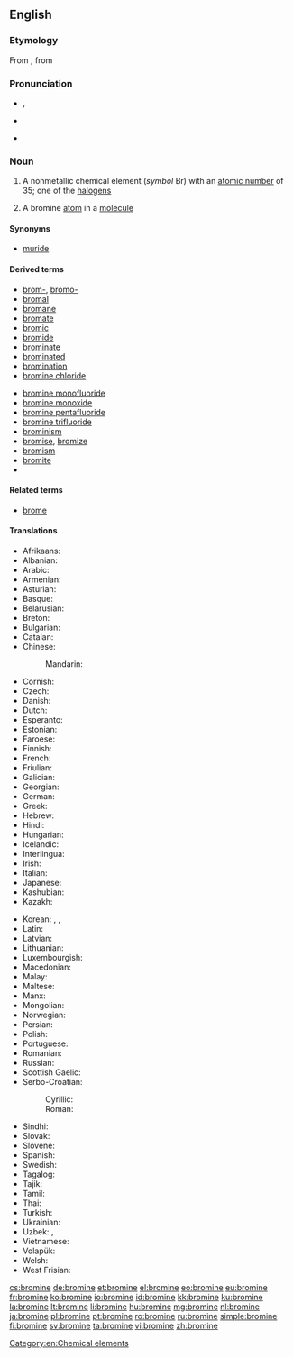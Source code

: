 {{also|brominé}}
==English==
{{elements|Br|selenium|Se|krypton|Kr}}
{{wikipedia}}

===Etymology===
From {{etyl|fr|en}} {{term|brome|lang=fr}}, from {{etyl|grc|en}} {{term|βρῶμος||stink|lang=grc|sc=polytonic}}

===Pronunciation===
* {{a|UK}} {{IPA|/ˈbrəʊmɪn/|lang=en}}, {{IPA|/ˈbrəʊmaɪn/|lang=en}}
* {{a|US}} {{IPA|/ˈbroʊmin/|lang=en}}
* {{hyphenation|bro|mine|lang=en}}

===Noun===
{{en-noun|~}}

# {{context|uncountable|lang=en}} A nonmetallic chemical element (''symbol'' Br) with an [[atomic number]] of 35; one of the [[halogen]]s
# {{context|countable|lang=en}} A bromine [[atom]] in a [[molecule]]

====Synonyms====
* [[muride]]

====Derived terms====
{{der-top}}
* [[brom-]], [[bromo-]]
* [[bromal]]
* [[bromane]]
* [[bromate]]
* [[bromic]]
* [[bromide]]
* [[brominate]]
* [[brominated]]
* [[bromination]]
* [[bromine chloride]]
{{der-mid}}
* [[bromine monofluoride]]
* [[bromine monoxide]]
* [[bromine pentafluoride]]
* [[bromine trifluoride]]
* [[brominism]]
* [[bromise]], [[bromize]]
* [[bromism]]
* [[bromite]]
* <!--listed as a derivative of "bromo-" [[bromoform]]-->
{{der-bottom}}

====Related terms====
* [[brome]]

====Translations====
{{trans-top|nonmetallic chemical element}}
* Afrikaans: {{t|af|broom}}
* Albanian: {{t+|sq|brom}}
* Arabic: {{t|ar|بُرُوم|m}}
* Armenian: {{t|hy|բրոմ}}
* Asturian: {{t|ast|bromu|m}}
* Basque: {{t|eu|bromoa}}
* Belarusian: {{t|be|бром|m}}
* Breton: {{t|br|brom|m}}
* Bulgarian: {{t|bg|бром|m}}
* Catalan: {{t|ca|brom}}
* Chinese:
*: Mandarin: {{t+|cmn|溴|tr=xiù}}
* Cornish: {{t|kw|bromyn}}
* Czech: {{t+|cs|brom|m}}
* Danish: {{t|da|brom}}
* Dutch: {{t+|nl|broom|n}}
* Esperanto: {{t+|eo|bromo}}
* Estonian: {{t+|et|broom}}
* Faroese: {{t|fo|brom}}
* Finnish: {{t+|fi|bromi}}
* French: {{t+|fr|brome|m}}
* Friulian: {{t|fur|brom}}
* Galician: {{t+|gl|bromo}}
* Georgian: {{t|ka|ბრომი|sc=Geor}}
* German: {{t+|de|Brom|n}}
* Greek: {{t+|el|βρόμιο|n}}
* Hebrew: {{t+|he|ברום|tr=brom|sc=Hebr}}
* Hindi: {{t|hi|दुराघ्री|tr=duraaghree|sc=Deva}}
* Hungarian: {{t+|hu|bróm}}
* Icelandic: {{t+|is|bróm}}
* Interlingua: {{t|ia|bromo}}
* Irish: {{t+|ga|bróimín}}
* Italian: {{t+|it|bromo|m}}
* Japanese: {{t+|ja|臭素|tr=しゅうそ, shūso|sc=Jpan}}
* Kashubian: {{t|csb|bróm}}
* Kazakh: {{t|kk|бром|sc=Cyrl}}
{{trans-mid}}
* Korean: {{t+|ko|브롬|sc=Kore}}, {{t+|ko|취소|tr=臭素, chwiso|sc=Kore}}, {{t|ko|브로민|sc=Hang}}
* Latin: {{t+|la|bromium}}
* Latvian: {{t|lv|broms}}
* Lithuanian: {{t+|lt|bromas}}
* Luxembourgish: {{t|lb|Brom}}
* Macedonian: {{t|mk|бром|m|sc=Cyrl}}
* Malay: {{t|ms|bromin}}
* Maltese: {{t|mt|bromu}}
* Manx: {{t|gv|bromeen}}
* Mongolian: {{t|mn|бром|sc=Cyrl}}
* Norwegian: {{t+|no|brom}}
* Persian: {{t+|fa|برم|tr=borom}}
* Polish: {{t+|pl|brom|m}}
* Portuguese: {{t+|pt|bromo|m}}
* Romanian: {{t+|ro|brom|n}}
* Russian: {{t+|ru|бром|m}}
* Scottish Gaelic: {{t|gd|bròimin|m}}
* Serbo-Croatian:
*: Cyrillic: {{t|sh|бром|m|sc=Cyrl}}
*: Roman: {{t+|sh|brom|m}}
* Sindhi: {{t+|sd|ڳاڙهرو|m|sc=sd-Arab}}
* Slovak: {{t|sk|bróm}}
* Slovene: {{t+|sl|brom}}
* Spanish: {{t+|es|bromo|m}}
* Swedish: {{t+|sv|brom|n}}
* Tagalog: {{t|tl|bromo}}
* Tajik: {{t|tg|бром}}
* Tamil: {{t|ta|நெடியம்|sc=Taml}}
* Thai: {{t|th|โบรมีน|tr=brōmīn|sc=Thai}}
* Turkish: {{t+|tr|brom}}
* Ukrainian: {{t+|uk|бром|m}}
* Uzbek: {{t|uz|бром|sc=Cyrl}}, {{t|uz|brom}}
* Vietnamese: {{t|vi|brom}}
* Volapük: {{t+|vo|bromin}}
* Welsh: {{t+|cy|bromin}}
* West Frisian: {{t|fy|broom}}
{{trans-bottom}}

[[Category:en:Chemical elements]]

[[cs:bromine]]
[[de:bromine]]
[[et:bromine]]
[[el:bromine]]
[[eo:bromine]]
[[eu:bromine]]
[[fr:bromine]]
[[ko:bromine]]
[[io:bromine]]
[[id:bromine]]
[[kk:bromine]]
[[ku:bromine]]
[[la:bromine]]
[[lt:bromine]]
[[li:bromine]]
[[hu:bromine]]
[[mg:bromine]]
[[nl:bromine]]
[[ja:bromine]]
[[pl:bromine]]
[[pt:bromine]]
[[ro:bromine]]
[[ru:bromine]]
[[simple:bromine]]
[[fi:bromine]]
[[sv:bromine]]
[[ta:bromine]]
[[vi:bromine]]
[[zh:bromine]]